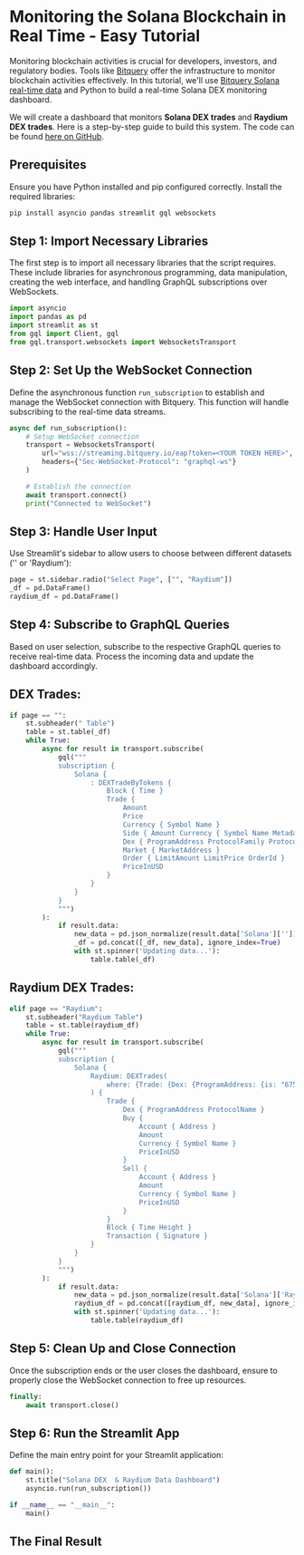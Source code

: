 # Monitoring the Solana Blockchain in Real Time - Easy Tutorial

Monitoring blockchain activities is crucial for developers, investors, and regulatory bodies. Tools like [Bitquery](https://bitquery.io) offer the infrastructure to monitor blockchain activities effectively. In this tutorial, we'll use [Bitquery Solana real-time data](https://bitquery.io/blockchains/solana-blockchain-api) and Python to build a real-time Solana DEX monitoring dashboard.

We will create a dashboard that monitors **Solana DEX trades** and **Raydium DEX trades**. Here is a step-by-step guide to build this system.
The code can be found [here on GitHub](https://gist.github.com/divyasshree-BQ/84bc875bf1c3c3e9088653d5c9b5d7eb).

## Prerequisites

Ensure you have Python installed and pip configured correctly. Install the required libraries:

```bash
pip install asyncio pandas streamlit gql websockets
```

## Step 1: Import Necessary Libraries

The first step is to import all necessary libraries that the script requires. These include libraries for asynchronous programming, data manipulation, creating the web interface, and handling GraphQL subscriptions over WebSockets.

```python
import asyncio
import pandas as pd
import streamlit as st
from gql import Client, gql
from gql.transport.websockets import WebsocketsTransport
```

## Step 2: Set Up the WebSocket Connection

Define the asynchronous function `run_subscription` to establish and manage the WebSocket connection with Bitquery. This function will handle subscribing to the real-time data streams.

```python
async def run_subscription():
    # Setup WebSocket connection
    transport = WebsocketsTransport(
        url="wss://streaming.bitquery.io/eap?token=<YOUR TOKEN HERE>",
        headers={"Sec-WebSocket-Protocol": "graphql-ws"}
    )

    # Establish the connection
    await transport.connect()
    print("Connected to WebSocket")
```

## Step 3: Handle User Input

Use Streamlit's sidebar to allow users to choose between different datasets ('' or 'Raydium'):

```python
page = st.sidebar.radio("Select Page", ["", "Raydium"])
_df = pd.DataFrame()
raydium_df = pd.DataFrame()
```

## Step 4: Subscribe to GraphQL Queries

Based on user selection, subscribe to the respective GraphQL queries to receive real-time data. Process the incoming data and update the dashboard accordingly.

##  DEX Trades:

```python
if page == "":
    st.subheader(" Table")
    table = st.table(_df)
    while True:
        async for result in transport.subscribe(
            gql("""
            subscription {
                Solana {
                    : DEXTradeByTokens {
                        Block { Time }
                        Trade {
                            Amount
                            Price
                            Currency { Symbol Name }
                            Side { Amount Currency { Symbol Name MetadataAddress }}
                            Dex { ProgramAddress ProtocolFamily ProtocolName }
                            Market { MarketAddress }
                            Order { LimitAmount LimitPrice OrderId }
                            PriceInUSD
                        }
                    }
                }
            }
            """)
        ):
            if result.data:
                new_data = pd.json_normalize(result.data['Solana'][''])
                _df = pd.concat([_df, new_data], ignore_index=True)
                with st.spinner('Updating data...'):
                    table.table(_df)
```

## Raydium DEX Trades:

```python
elif page == "Raydium":
    st.subheader("Raydium Table")
    table = st.table(raydium_df)
    while True:
        async for result in transport.subscribe(
            gql("""
            subscription {
                Solana {
                    Raydium: DEXTrades(
                        where: {Trade: {Dex: {ProgramAddress: {is: "675kPX9MHTjS2zt1qfr1NYHuzeLXfQM9H24wFSUt1Mp8"}}}}
                    ) {
                        Trade {
                            Dex { ProgramAddress ProtocolName }
                            Buy {
                                Account { Address }
                                Amount
                                Currency { Symbol Name }
                                PriceInUSD
                            }
                            Sell {
                                Account { Address }
                                Amount
                                Currency { Symbol Name }
                                PriceInUSD
                            }
                        }
                        Block { Time Height }
                        Transaction { Signature }
                    }
                }
            }
            """)
        ):
            if result.data:
                new_data = pd.json_normalize(result.data['Solana']['Raydium'])
                raydium_df = pd.concat([raydium_df, new_data], ignore_index=True)
                with st.spinner('Updating data...'):
                    table.table(raydium_df)
```

## Step 5: Clean Up and Close Connection

Once the subscription ends or the user closes the dashboard, ensure to properly close the WebSocket connection to free up resources.

```python
finally:
    await transport.close()
```

## Step 6: Run the Streamlit App

Define the main entry point for your Streamlit application:

```python
def main():
    st.title("Solana DEX  & Raydium Data Dashboard")
    asyncio.run(run_subscription())

if __name__ == "__main__":
    main()
```

## The Final Result



<VideoPlayer url="https://youtu.be/18xWAzo0p7k" />